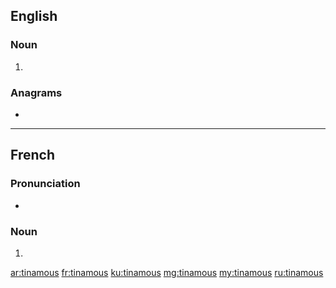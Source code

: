 ==English==

===Noun===
{{head|en|noun plural form}}

# {{plural of|tinamou|lang=en}}

===Anagrams===
* {{l|en|manitous}}

----

==French==

===Pronunciation===
* {{IPA|/tinamu/|lang=fr}}

===Noun===
{{head|fr|noun plural form|g=m}}

# {{plural of|tinamou|lang=fr}}

[[ar:tinamous]]
[[fr:tinamous]]
[[ku:tinamous]]
[[mg:tinamous]]
[[my:tinamous]]
[[ru:tinamous]]